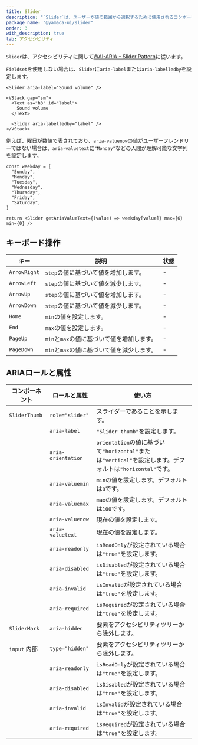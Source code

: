 ```yaml
---
title: Slider
description: "`Slider`は、ユーザーが値の範囲から選択するために使用されるコンポーネントです。"
package_name: "@yamada-ui/slider"
order: 3
with_description: true
tab: アクセシビリティ
---
```


`Slider`は、アクセシビリティに関して[WAI-ARIA - Slider Pattern](https://www.w3.org/WAI/ARIA/apg/patterns/slider/)に従います。

`Fieldset`を使用しない場合は、`Slider`に`aria-label`または`aria-labelledby`を設定します。

```tsx live=false
<Slider aria-label="Sound volume" />
```

```tsx live=false
<VStack gap="sm">
  <Text as="h3" id="label">
    Sound volume
  </Text>

  <Slider aria-labelledby="label" />
</VStack>
```

例えば、曜日が数値で表されており、`aria-valuenow`の値がユーザーフレンドリーではない場合は、`aria-valuetext`に`"Monday"`などの人間が理解可能な文字列を設定します。

```tsx live=false
const weekday = [
  "Sunday",
  "Monday",
  "Tuesday",
  "Wednesday",
  "Thursday",
  "Friday",
  "Saturday",
]

return <Slider getAriaValueText={(value) => weekday[value]} max={6} min={0} />
```

## キーボード操作

| キー         | 説明                                       | 状態 |
| ------------ | ------------------------------------------ | ---- |
| `ArrowRight` | `step`の値に基づいて値を増加します。       | -    |
| `ArrowLeft`  | `step`の値に基づいて値を減少します。       | -    |
| `ArrowUp`    | `step`の値に基づいて値を増加します。       | -    |
| `ArrowDown`  | `step`の値に基づいて値を減少します。       | -    |
| `Home`       | `min`の値を設定します。                    | -    |
| `End`        | `max`の値を設定します。                    | -    |
| `PageUp`     | `min`と`max`の値に基づいて値を増加します。 | -    |
| `PageDown`   | `min`と`max`の値に基づいて値を減少します。 | -    |

## ARIAロールと属性

| コンポーネント          | ロールと属性       | 使い方                                                                                                    |
| ----------------------- | ------------------ | --------------------------------------------------------------------------------------------------------- |
| `SliderThumb`           | `role="slider"`    | スライダーであることを示します。                                                                          |
|                         | `aria-label`       | `"Slider thumb"`を設定します。                                                                            |
|                         | `aria-orientation` | `orientation`の値に基づいて`"horizontal"`または`"vertical"`を設定します。デフォルトは`"horizontal"`です。 |
|                         | `aria-valuemin`    | `min`の値を設定します。デフォルトは`0`です。                                                              |
|                         | `aria-valuemax`    | `max`の値を設定します。デフォルトは`100`です。                                                            |
|                         | `aria-valuenow`    | 現在の値を設定します。                                                                                    |
|                         | `aria-valuetext`   | 現在の値を設定します。                                                                                    |
|                         | `aria-readonly`    | `isReadOnly`が設定されている場合は`"true"`を設定します。                                                  |
|                         | `aria-disabled`    | `isDisabled`が設定されている場合は`"true"`を設定します。                                                  |
|                         | `aria-invalid`     | `isInvalid`が設定されている場合は`"true"`を設定します。                                                   |
|                         | `aria-required`    | `isRequired`が設定されている場合は`"true"`を設定します。                                                  |
| `SliderMark`            | `aria-hidden`      | 要素をアクセシビリティツリーから除外します。                                                              |
| `input` <Tag>内部</Tag> | `type="hidden"`    | 要素をアクセシビリティツリーから除外します。                                                              |
|                         | `aria-readonly`    | `isReadOnly`が設定されている場合は`"true"`を設定します。                                                  |
|                         | `aria-disabled`    | `isDisabled`が設定されている場合は`"true"`を設定します。                                                  |
|                         | `aria-invalid`     | `isInvalid`が設定されている場合は`"true"`を設定します。                                                   |
|                         | `aria-required`    | `isRequired`が設定されている場合は`"true"`を設定します。                                                  |
